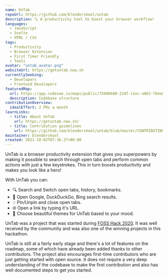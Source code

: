 ```yaml
---
name: UnTab
repoUrl: https://github.com/blenderskool/untab
description: 🔍 A productivity tool to boost your browser workflow!
languages:
  - JavaScript
  - Svelte
  - HTML / CSS
tags:
  - Productivity
  - Browser Extension
  - First Timer Friendly
  - Tools
avatar: "untab_avatar.png"
websiteUrl: https://getuntab.now.sh
currentlySeeking:
  - Developers
  - Frontend Developers
featuredMap:
  url: https://app.codesee.io/maps/public/75008680-234f-11ec-a862-7b4a8522ed3e
  description: Codebase structure
contributionOverview:
  idealEffort: 2 PRs a month
learnLinks:
  - title: About UnTab
    url: https://getuntab.now.sh/
  - title: Contribution guidelines
    url: https://github.com/blenderskool/untab/blob/master/CONTRIBUTING.md
maintainer: blenderskool
created: 2021-10-02T07:36:27+00:00
---
```


<Overview>

UnTab is a browser productivity extension that gives you superpowers by making it possible to search through open tabs and perform common actions with just a few keystrokes.
This in turn boosts productivity and makes you look like a hero!

With UnTab you can:

- 🔍 Search and Switch open tabs, history, bookmarks.
- 🚀 Open Google, DuckDuckGo, Bing search results.
- 💡 Pin/Unpin and close open tabs.
- 🌐 Open a link by typing it's URL.
- 🎨 Choose beautiful themes for UnTab based to your mood.

</Overview>

<Contributing>

UnTab was a project that was started during [FOSS Hack 2020](https://fossunited.org/fosshack/2020). It was well
received by the community and was also one of the winning projects in this hackathon.

UnTab is still at a fairly early stage and there's a lot of features on the roadmap, some of which have already been
added thanks to other contributors. The project also encourages first-time contributors who are just getting started
with open source. It does not require a very deep understanding of the codebase to make the first contribution and also
has well documented steps to get you started.

</Contributing>
